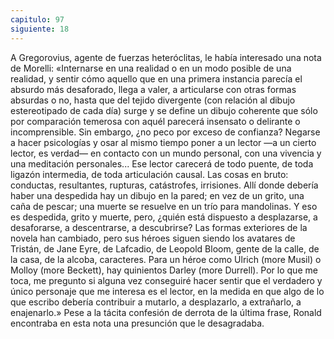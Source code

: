 ```yaml
---
capitulo: 97
siguiente: 18
---
```


A Gregorovius, agente de fuerzas heteróclitas, le había interesado una nota de
Morelli: «Internarse en una realidad o en un modo posible de una realidad, y
sentir cómo aquello que en una primera instancia parecía el absurdo más
desaforado, llega a valer, a articularse con otras formas absurdas o no, hasta que
del tejido divergente (con relación al dibujo estereotipado de cada día) surge y se
define un dibujo coherente que sólo por comparación temerosa con aquél
parecerá insensato o delirante o incomprensible. Sin embargo, ¿no peco por
exceso de confianza? Negarse a hacer psicologías y osar al mismo tiempo poner a
un lector —a un cierto lector, es verdad— en contacto con un mundo personal,
con una vivencia y una meditación personales... Ese lector carecerá de todo
puente, de toda ligazón intermedia, de toda articulación causal. Las cosas en
bruto: conductas, resultantes, rupturas, catástrofes, irrisiones. Allí donde debería
haber una despedida hay un dibujo en la pared; en vez de un grito, una caña de
pescar; una muerte se resuelve en un trío para mandolinas. Y eso es despedida,
grito y muerte, pero, ¿quién está dispuesto a desplazarse, a desaforarse, a
descentrarse, a descubrirse? Las formas exteriores de la novela han cambiado,
pero sus héroes siguen siendo los avatares de Tristán, de Jane Eyre, de Lafcadio,
de Leopold Bloom, gente de la calle, de la casa, de la alcoba, caracteres. Para un
héroe como Ulrich (more Musil) o Molloy (more Beckett), hay quinientos Darley
(more Durrell). Por lo que me toca, me pregunto si alguna vez conseguiré hacer
sentir que el verdadero y único personaje que me interesa es el lector, en la
medida en que algo de lo que escribo debería contribuir a mutarlo, a desplazarlo,
a extrañarlo, a enajenarlo.» Pese a la tácita confesión de derrota de la última
frase, Ronald encontraba en esta nota una presunción que le desagradaba.
